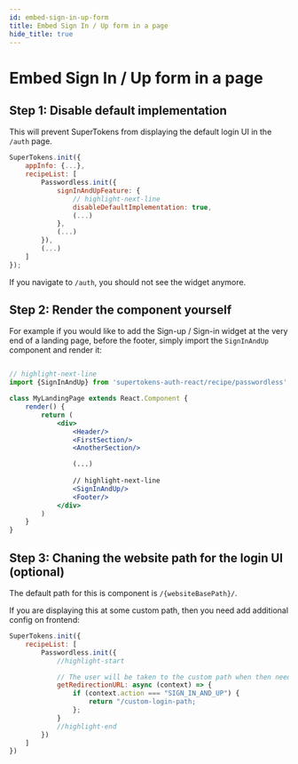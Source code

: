 ```yaml
---
id: embed-sign-in-up-form
title: Embed Sign In / Up form in a page
hide_title: true
---
```



# Embed Sign In / Up form in a page 

## Step 1: Disable default implementation

This will prevent SuperTokens from displaying the default login UI in the `/auth` page.

<FrontendSDKTabs>
<TabItem value="reactjs">

```jsx
SuperTokens.init({
    appInfo: {...},
    recipeList: [
        Passwordless.init({
            signInAndUpFeature: {
                // highlight-next-line
                disableDefaultImplementation: true,
                (...)
            },
            (...)
        }),
        (...)
    ]
});
```
</TabItem>
</FrontendSDKTabs>

If you navigate to `/auth`, you should not see the widget anymore.

## Step 2: Render the component yourself

For example if you would like to add the Sign-up / Sign-in widget at the very end of a landing page, before the footer, simply import the `SignInAndUp` component and render it:

<FrontendSDKTabs>
<TabItem value="reactjs">

```jsx

// highlight-next-line
import {SignInAndUp} from 'supertokens-auth-react/recipe/passwordless'; 

class MyLandingPage extends React.Component {
    render() {
        return (
            <div>
                <Header/>
                <FirstSection/>
                <AnotherSection/>

                (...)
                
                // highlight-next-line
                <SignInAndUp/>
                <Footer/>
            </div>
        )
    }
}
```
</TabItem>
</FrontendSDKTabs>

## Step 3: Chaning the website path for the login UI (optional)

The default path for this is component is `/{websiteBasePath}/`.

If you are displaying this at some custom path, then you need add additional config on frontend:

<FrontendSDKTabs>
<TabItem value="reactjs">

```jsx
SuperTokens.init({
    recipeList: [
        Passwordless.init({
            //highlight-start

            // The user will be taken to the custom path when then need to login.
            getRedirectionURL: async (context) => {
                if (context.action === "SIGN_IN_AND_UP") {
                    return "/custom-login-path;
                };
            }
            //highlight-end
        })
    ]
})
```
</TabItem>
</FrontendSDKTabs>
